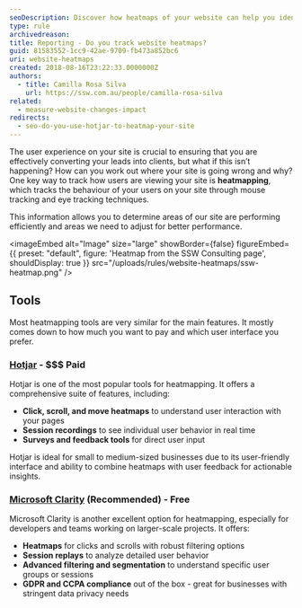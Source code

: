 ```yaml
---
seoDescription: Discover how heatmaps of your website can help you identify and improve user engagement, conversion rates and overall site performance.
type: rule
archivedreason:
title: Reporting - Do you track website heatmaps?
guid: 81583552-1cc9-42ae-9709-fb473a852bc6
uri: website-heatmaps
created: 2018-08-16T23:22:33.0000000Z
authors:
  - title: Camilla Rosa Silva
    url: https://ssw.com.au/people/camilla-rosa-silva
related:
  - measure-website-changes-impact
redirects:
  - seo-do-you-use-hotjar-to-heatmap-your-site
---
```


The user experience on your site is crucial to ensuring that you are effectively converting your leads into clients, but what if this isn’t happening?
How can you work out where your site is going wrong and why? One key way to track how users are viewing your site is **heatmapping**, which tracks the behaviour of your users on your site through mouse tracking and eye tracking techniques.

This information allows you to determine areas of our site are performing efficiently and areas we need to adjust for better performance.


<imageEmbed
  alt="Image"
  size="large"
  showBorder={false}
  figureEmbed={{
    preset: "default",
    figure: 'Heatmap from the SSW Consulting page',
    shouldDisplay: true
  }}
  src="/uploads/rules/website-heatmaps/ssw-heatmap.png"
/>

## Tools

Most heatmapping tools are very similar for the main features. It mostly comes down to how much you want to pay and which user interface you prefer.

### [Hotjar](https://www.hotjar.com/) - $$$ Paid

Hotjar is one of the most popular tools for heatmapping. It offers a comprehensive suite of features, including:

* **Click, scroll, and move heatmaps** to understand user interaction with your pages
* **Session recordings** to see individual user behavior in real time
* **Surveys and feedback tools** for direct user input

Hotjar is ideal for small to medium-sized businesses due to its user-friendly interface and ability to combine heatmaps with user feedback for actionable insights.

### [Microsoft Clarity](https://clarity.microsoft.com) (Recommended) - Free

Microsoft Clarity is another excellent option for heatmapping, especially for developers and teams working on larger-scale projects. It offers:

* **Heatmaps** for clicks and scrolls with robust filtering options
* **Session replays** to analyze detailed user behavior
* **Advanced filtering and segmentation** to understand specific user groups or sessions
* **GDPR and CCPA compliance** out of the box - great for businesses with stringent data privacy needs